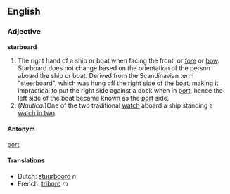 ==English==
===Adjective===
'''starboard'''

#The right hand of a ship or boat when facing the front, or [[fore]] or [[bow]].  Starboard does not change based on the orientation of the person aboard the ship or boat. Derived from the Scandinavian term "steerboard", which was hung off the right side of the boat, making it impractical to put the right side against a dock when in [[port]], hence the left side of the boat became known as the [[port]] side.
#(''Nautical'')One of the two traditional [[watches|watch]] aboard a ship standing a [[watch in two]].

====Antonym====
[[port]]

====Translations====
*Dutch: [[stuurboord]] ''n''
*French: [[tribord]] ''m''